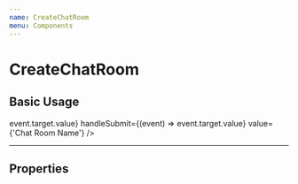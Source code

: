 ```yaml
---
name: CreateChatRoom
menu: Components
---
```



# CreateChatRoom

## Basic Usage
<Playground >
  <CreateChatRoom
    isDisabled={false}
    handleChange={(event) => event.target.value}
    handleSubmit={(event) => event.target.value}
    value={'Chat Room Name'}
  />
</Playground>

---
## Properties

<PropsTable of={CreateChatRoom} />